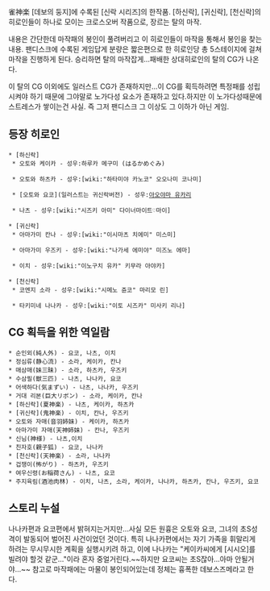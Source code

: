 雀神楽
[데보의 둥지]에 수록된 [신락 시리즈]의 한작품.
[하신락], [귀신락], [천신락]의 히로인들이 하나로 모이는 크로스오버 작품으로, 장르는 탈의 마작.

내용은 간단한데 마작패의 봉인이 풀려버리고 이 히로인들이 마작을 통해서 봉인을 찾는 내용. 팬디스크에 수록된 게임답게 분량은 짧은편으로 한 히로인당 총 5스테이지에 걸쳐 마작을 진행하게 된다. 승리하면 탈의 마작잡게...패배한 상대히로인의 탈의 CG가 나온다.

이 탈의 CG 이외에도 일러스트 CG가 존재하지만...이 CG를 획득하려면 특정패를 성립시켜야 하기 때문에 그야말로 노가다성 요소가 존재하고 있다.하지만 이 노가다성때문에 스트레스가 쌓이는건 사실. 즉 그저 팬디스크 그 이상도 그 이하가 아닌 게임.

== 등장 히로인 ==
 * [하신락]
  * 오토와 케이카 - 성우:하루카 메구미 (はるかめぐみ)

  * 오토와 하츠카 - 성우:[wiki:"하타미야 카노코" 오오나미 코나미]

  * [오토와 요코](일러스트는 귀신락버전) - 성우:[[아오야마 유카리]]

  * 나츠 - 성우:[wiki:"시즈키 아미" 다이너마이트♡마이]

 * [귀신락]
  * 아마가미 칸나 - 성우:[wiki:"이시마츠 치에미" 미스미]

  * 아마가미 우즈키 - 성우:[wiki:"나가세 에미야" 미즈노 에마]

  * 이치 - 성우:[wiki:"이노구치 유카" 키무라 아야카]

 * [천신락]
  * 코엔지 소라 - 성우:[wiki:"시메노 쥰코" 마리모 린]

  * 타키미네 나나카 - 성우:[wiki:"이토 시즈카" 미사키 리나]

== CG 획득을 위한 역일람 ==
 * 순인외(純人外) - 요코, 나츠, 이치
 * 정심류(静心流) - 소라, 케이카, 칸나
 * 매삼매(妹三昧) - 소라, 하츠카, 우즈키  
 * 수삼필(獣三匹) - 나츠, 나나카, 요코
 * 어색하다(気まずい) - 나츠, 나나카, 우즈키
 * 거대 리본(巨大リボン) - 소라, 케이카, 칸나
 * [하신락](夏神楽) - 나츠, 케이카, 하츠카
 * [귀신락](鬼神楽) - 이치, 칸나, 우즈키
 * 오토와 자매(音羽姉妹) - 케이카, 하츠카
 * 아마가미 자매(天神姉妹) - 칸나, 우즈키
 * 신님(神様) - 나츠,이치
 * 친자호(親子狐) - 요코, 나나카
 * [천신락](天神楽) - 소라, 나나카
 * 겁쟁이(怖がり) - 하츠카, 우즈키
 * 여우신령(お稲荷さん) - 나츠, 요코
 * 주지육림(酒池肉林) - 이치, 나츠, 소라, 케이카, 나나카, 하츠카, 칸나, 우즈키, 요코

== 스토리 누설 ==
나나카편과 요코편에서 밝혀지는거지만...사실 모든 원흉은 오토와 요코, 그녀의 초S성격이 발동되어 벌어진 사건이었던 것이다.
특히 나나카편에서는 자기 가족을 휘말리게 하려는 무시무시한 계획을 실행시키려 하고, 이에 나나카는 "케이카씨에게 [시시오]를 빌려야 할것 같군..."이라 혼자 중얼거린다.~~하지만 요코씨는 초S잖아...아마 안될거야...~~
참고로 마작패에는 마물이 봉인되어있는데 정체는 흉폭한 데보스즈메라고 한다.
